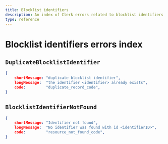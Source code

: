 ```yaml
---
title: Blocklist identifiers
description: An index of Clerk errors related to blocklist identifiers.
type: reference
---
```


# Blocklist identifiers errors index

## `DuplicateBlocklistIdentifier`

```json
{
    shortMessage: "duplicate blocklist identifier",
    longMessage:  "the identifier <identifier> already exists",
    code:         "duplicate_record_code",
}
```

## `BlocklistIdentifierNotFound`

```json
{
    shortMessage: "Identifier not found",
    longMessage:  "No identifier was found with id <identifierID>",
    code:         "resource_not_found_code",
}
```
